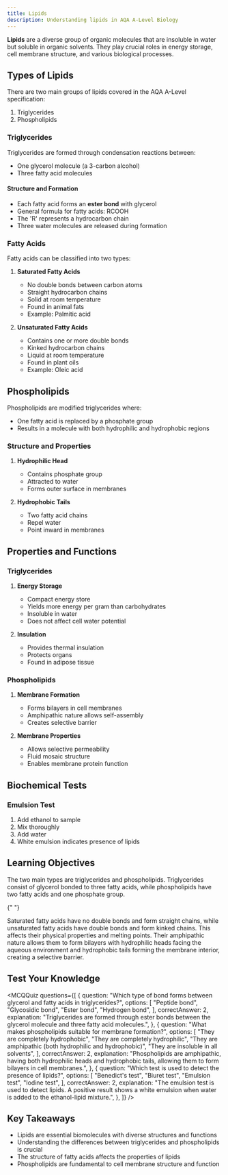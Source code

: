 ```yaml
---
title: Lipids
description: Understanding lipids in AQA A-Level Biology
---
```


**Lipids** are a diverse group of organic molecules that are insoluble in water
but soluble in organic solvents. They play crucial roles in energy storage, cell
membrane structure, and various biological processes.

<PDFViewer fileId="1lbPVK_5usCCFKh2n3pNyszEWUqI_OnJz" pageNumber={2} />

## Types of Lipids

There are two main groups of lipids covered in the AQA A-Level specification:

1. Triglycerides
2. Phospholipids

### Triglycerides

Triglycerides are formed through condensation reactions between:

- One glycerol molecule (a 3-carbon alcohol)
- Three fatty acid molecules

#### Structure and Formation

- Each fatty acid forms an **ester bond** with glycerol
- General formula for fatty acids: RCOOH
- The 'R' represents a hydrocarbon chain
- Three water molecules are released during formation

### Fatty Acids

Fatty acids can be classified into two types:

1. **Saturated Fatty Acids**

   - No double bonds between carbon atoms
   - Straight hydrocarbon chains
   - Solid at room temperature
   - Found in animal fats
   - Example: Palmitic acid

2. **Unsaturated Fatty Acids**
   - Contains one or more double bonds
   - Kinked hydrocarbon chains
   - Liquid at room temperature
   - Found in plant oils
   - Example: Oleic acid

## Phospholipids

Phospholipids are modified triglycerides where:

- One fatty acid is replaced by a phosphate group
- Results in a molecule with both hydrophilic and hydrophobic regions

### Structure and Properties

1. **Hydrophilic Head**

   - Contains phosphate group
   - Attracted to water
   - Forms outer surface in membranes

2. **Hydrophobic Tails**
   - Two fatty acid chains
   - Repel water
   - Point inward in membranes

## Properties and Functions

### Triglycerides

1. **Energy Storage**

   - Compact energy store
   - Yields more energy per gram than carbohydrates
   - Insoluble in water
   - Does not affect cell water potential

2. **Insulation**
   - Provides thermal insulation
   - Protects organs
   - Found in adipose tissue

### Phospholipids

1. **Membrane Formation**

   - Forms bilayers in cell membranes
   - Amphipathic nature allows self-assembly
   - Creates selective barrier

2. **Membrane Properties**
   - Allows selective permeability
   - Fluid mosaic structure
   - Enables membrane protein function

## Biochemical Tests

### Emulsion Test

1. Add ethanol to sample
2. Mix thoroughly
3. Add water
4. White emulsion indicates presence of lipids

## Learning Objectives

<Accordions>
  <Accordion title="What are the main types of lipids?">
    The two main types are triglycerides and phospholipids. Triglycerides consist of glycerol bonded to three fatty acids, while phospholipids have two fatty acids and one phosphate group.
  </Accordion>

{" "}

<Accordion title="How do saturated and unsaturated fatty acids differ?">
  Saturated fatty acids have no double bonds and form straight chains, while
  unsaturated fatty acids have double bonds and form kinked chains. This affects
  their physical properties and melting points.
</Accordion>

  <Accordion title="Why are phospholipids important in cell membranes?">
    Their amphipathic nature allows them to form bilayers with hydrophilic heads facing the aqueous environment and hydrophobic tails forming the membrane interior, creating a selective barrier.
  </Accordion>
</Accordions>

## Test Your Knowledge

<MCQQuiz
  questions={[
    {
      question:
        "Which type of bond forms between glycerol and fatty acids in triglycerides?",
      options: [
        "Peptide bond",
        "Glycosidic bond",
        "Ester bond",
        "Hydrogen bond",
      ],
      correctAnswer: 2,
      explanation:
        "Triglycerides are formed through ester bonds between the glycerol molecule and three fatty acid molecules.",
    },
    {
      question: "What makes phospholipids suitable for membrane formation?",
      options: [
        "They are completely hydrophobic",
        "They are completely hydrophilic",
        "They are amphipathic (both hydrophilic and hydrophobic)",
        "They are insoluble in all solvents",
      ],
      correctAnswer: 2,
      explanation:
        "Phospholipids are amphipathic, having both hydrophilic heads and hydrophobic tails, allowing them to form bilayers in cell membranes.",
    },
    {
      question: "Which test is used to detect the presence of lipids?",
      options: [
        "Benedict's test",
        "Biuret test",
        "Emulsion test",
        "Iodine test",
      ],
      correctAnswer: 2,
      explanation:
        "The emulsion test is used to detect lipids. A positive result shows a white emulsion when water is added to the ethanol-lipid mixture.",
    },
  ]}
/>

## Key Takeaways

- Lipids are essential biomolecules with diverse structures and functions
- Understanding the differences between triglycerides and phospholipids is
  crucial
- The structure of fatty acids affects the properties of lipids
- Phospholipids are fundamental to cell membrane structure and function
